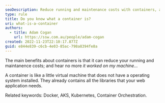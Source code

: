 ```yaml
---
seoDescription: Reduce running and maintenance costs with containers, a lightweight virtual machine that includes all libraries needed for web applications.
type: rule
title: Do you know what a container is?
uri: what-is-a-container
authors:
  - title: Adam Cogan
    url: https://ssw.com.au/people/adam-cogan
created: 2022-11-23T22:10:17.877Z
guid: e844e839-c6cb-4e03-85ac-798a8394fe8a
---
```


The main benefits about containers is that it can reduce your running and maintanence costs; and hear no more _it worked on my machine..._

A container is like a little virtual machine that does not have a operating system installed. They already contains all the libraries that your web application needs.
<youtubeEmbed url="https://www.youtube.com/embed/YCixjfW8eMg" description="Video: What you need to know about Containers (in under 3 minutes!)" />

Related keywords: Docker, AKS, Kubernetes, Container Orchestration.